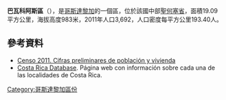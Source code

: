 '''巴瓦科阿斯區'''（{{lang-es|Barbacoas}}），是[[哥斯達黎加|哥斯達黎加]]的一個區，位於該國中部[[聖何塞省_(哥斯達黎加)|聖何塞省]]，面積19.09平方公里，海拔高度983米，2011年人口3,692，人口密度每平方公里193.40人。

==參考資料==
*[http://web.archive.org/web/http://www.inec.go.cr/A/MS/Censos/Censo%202011/Cifras%20preliminares/01.%20Cifras%20preliminares%20de%20Poblaci%C3%B3n%20y%20Vivienda.pdf Censo 2011. Cifras preliminares de población y vivienda]
* [https://web.archive.org/web/20150923210653/http://www.costaricadatabase.com/crdb/city.asp?action=2&q=BARBACOAS&b=PURISCAL&p=1 Costa Rica Database]. Página web con información sobre cada una de las localidades de Costa Rica.

{{CostaRica-geo-stub}}
[[Category:哥斯達黎加區份|Category:哥斯達黎加區份]]